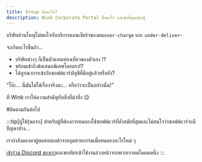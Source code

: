 ```yaml
---
title: Group คืออะไร?
description: Wink Corporate Portal คืออะไร และสิ่งที่คุณต้องรู้
---
```


<CloudinaryImage width="700" height="525" resize="scale" quality="best" alt="กลุ่มกำลังจะมาเร็ว ๆ นี้" src="academy/group-coming-soon" errorImage="noimage_opaque_nyrtl0.png" />


บริษัทส่วนใหญ่ไม่พอใจกับบริการคอนเซียร์จของตน`over-charge` และ `under-deliver`-

จะเกิดอะไรขึ้นถ้า...

* บริษัทต่างๆ ก็เป็นตัวแทนท่องเที่ยวของตัวเอง !?
* พร้อมเข้าถึงข้อเสนอพิเศษโดยตรง!?
* ได้บูรณาการเข้ากับซอฟต์แวร์บัญชีที่มีอยู่แล้วหรือยัง?

“โอ๊ะ… นี่มันไม่ใช่เรื่องจริงนะ… หรือว่าจะเป็นอย่างนั้น!”

ที่ Wink เราให้ความสำคัญกับสิ่งที่น่าทึ่ง 😉

\#ติดตามกันต่อไป

:::tip\[ผู้ใช้รุ่นแรก]
สำหรับผู้ที่ต้องการทดลองใช้ซอฟต์แวร์ที่ล้ำสมัยที่สุดและไม่สนใจว่าซอฟต์แวร์จะมีปัญหาบ้าง...

เรากำลังมองหาผู้ทดสอบเบต้าจากอุตสาหกรรมเพื่อทดลองอะไรใหม่ ๆ

[เข้าร่วม Discord ของเรา](https://discord.gg/t3YETu8k5n)และขอบัตรเข้าใช้งานล่วงหน้าจากพวกเราคนใดคนหนึ่ง
:::

